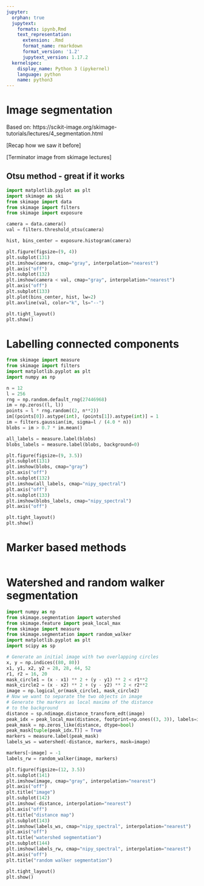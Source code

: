 ```yaml
---
jupyter:
  orphan: true
  jupytext:
    formats: ipynb,Rmd
    text_representation:
      extension: .Rmd
      format_name: rmarkdown
      format_version: '1.2'
      jupytext_version: 1.17.2
  kernelspec:
    display_name: Python 3 (ipykernel)
    language: python
    name: python3
---
```


# Image segmentation

Based on: https://scikit-image.org/skimage-tutorials/lectures/4_segmentation.html

[Recap how we saw it before]

[Terminator image from skimage lectures]

## Otsu method - great if it works

```python
import matplotlib.pyplot as plt
import skimage as ski
from skimage import data
from skimage import filters
from skimage import exposure

camera = data.camera()
val = filters.threshold_otsu(camera)

hist, bins_center = exposure.histogram(camera)

plt.figure(figsize=(9, 4))
plt.subplot(131)
plt.imshow(camera, cmap="gray", interpolation="nearest")
plt.axis("off")
plt.subplot(132)
plt.imshow(camera < val, cmap="gray", interpolation="nearest")
plt.axis("off")
plt.subplot(133)
plt.plot(bins_center, hist, lw=2)
plt.axvline(val, color="k", ls="--")

plt.tight_layout()
plt.show()
```

# Labelling connected components

```python
from skimage import measure
from skimage import filters
import matplotlib.pyplot as plt
import numpy as np

n = 12
l = 256
rng = np.random.default_rng(27446968)
im = np.zeros((l, l))
points = l * rng.random((2, n**2))
im[(points[0]).astype(int), (points[1]).astype(int)] = 1
im = filters.gaussian(im, sigma=l / (4.0 * n))
blobs = im > 0.7 * im.mean()

all_labels = measure.label(blobs)
blobs_labels = measure.label(blobs, background=0)

plt.figure(figsize=(9, 3.5))
plt.subplot(131)
plt.imshow(blobs, cmap="gray")
plt.axis("off")
plt.subplot(132)
plt.imshow(all_labels, cmap="nipy_spectral")
plt.axis("off")
plt.subplot(133)
plt.imshow(blobs_labels, cmap="nipy_spectral")
plt.axis("off")

plt.tight_layout()
plt.show()
```

# Marker based methods

```python

```

# Watershed and random walker segmentation

```python
import numpy as np
from skimage.segmentation import watershed
from skimage.feature import peak_local_max
from skimage import measure
from skimage.segmentation import random_walker
import matplotlib.pyplot as plt
import scipy as sp

# Generate an initial image with two overlapping circles
x, y = np.indices((80, 80))
x1, y1, x2, y2 = 28, 28, 44, 52
r1, r2 = 16, 20
mask_circle1 = (x - x1) ** 2 + (y - y1) ** 2 < r1**2
mask_circle2 = (x - x2) ** 2 + (y - y2) ** 2 < r2**2
image = np.logical_or(mask_circle1, mask_circle2)
# Now we want to separate the two objects in image
# Generate the markers as local maxima of the distance
# to the background
distance = sp.ndimage.distance_transform_edt(image)
peak_idx = peak_local_max(distance, footprint=np.ones((3, 3)), labels=image)
peak_mask = np.zeros_like(distance, dtype=bool)
peak_mask[tuple(peak_idx.T)] = True
markers = measure.label(peak_mask)
labels_ws = watershed(-distance, markers, mask=image)

markers[~image] = -1
labels_rw = random_walker(image, markers)

plt.figure(figsize=(12, 3.5))
plt.subplot(141)
plt.imshow(image, cmap="gray", interpolation="nearest")
plt.axis("off")
plt.title("image")
plt.subplot(142)
plt.imshow(-distance, interpolation="nearest")
plt.axis("off")
plt.title("distance map")
plt.subplot(143)
plt.imshow(labels_ws, cmap="nipy_spectral", interpolation="nearest")
plt.axis("off")
plt.title("watershed segmentation")
plt.subplot(144)
plt.imshow(labels_rw, cmap="nipy_spectral", interpolation="nearest")
plt.axis("off")
plt.title("random walker segmentation")

plt.tight_layout()
plt.show()
```

```python

```
